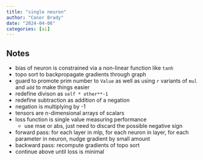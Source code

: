 ```yaml
---
title: "single neuron"
author: "Conor Brady"
date: "2024-04-06"
categories: [ai]
---
```



## Notes
- bias of neuron is constrained via a non-linear function like `tanh`
- topo sort to backpropagate gradients through graph
- guard to promote prim number to `Value` as well as using `r` variants of `mul` and `add` to make things easier 
- redefine divison as `self * other**-1`
- redefine subtraction as addition of a negation
- negation is multiplying by -1
- tensors are n-dimensional arrays of scalars
- loss function is single value measuring performance
    - use mse or abs, just need to discard the possible negative sign

- forward pass: for each layer in mlp, for each neuron in layer, for each parameter in neuron, nudge gradient by small amount
- backward pass: recompute gradients of topo sort
- continue above until loss is minimal